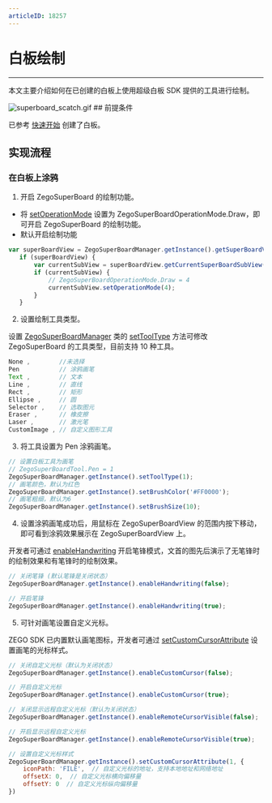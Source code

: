 ```yaml
---
articleID: 18257
---
```


# 白板绘制

 - - -

 本文主要介绍如何在已创建的白板上使用超级白板 SDK 提供的工具进行绘制。

<Frame width="auto" height="auto" >
  <img src="https://media-resource.spreading.io/docuo/workspace741/896bc39e2e65b82d5670b01b7c131c30/1ced8ebc21.gif" alt="superboard_scatch.gif"/>
</Frame>
## 前提条件

已参考 [快速开始](../Quick%20Start/create%20white%20board.mdx) 创建了白板。

## 实现流程

### 在白板上涂鸦

1. 开启 ZegoSuperBoard 的绘制功能。

 - 将 [setOperationMode](@setOperationMode) 设置为 ZegoSuperBoardOperationMode.Draw，即可开启 ZegoSuperBoard 的绘制功能。
 - 默认开启绘制功能

 ```javascript
 var superBoardView = ZegoSuperBoardManager.getInstance().getSuperBoardView();
    if (superBoardView) {
        var currentSubView = superBoardView.getCurrentSuperBoardSubView();
        if (currentSubView) {
            // ZegoSuperBoardOperationMode.Draw = 4
            currentSubView.setOperationMode(4);
        }
    }
 ```
2. 设置绘制工具类型。   

设置 [ZegoSuperBoardManager](@-ZegoSuperBoardManager) 类的 [setToolType](@setToolType) 方法可修改 ZegoSuperBoard 的工具类型，目前支持 10 种工具。

```javascript
None ,        //未选择
Pen           // 涂鸦画笔
Text ,        // 文本
Line ,        // 直线
Rect ,        // 矩形
Ellipse ,     // 圆
Selector ,    // 选取图元
Eraser ,      // 橡皮擦
Laser ,       // 激光笔
CustomImage , // 自定义图形工具
```

3. 将工具设置为 Pen 涂鸦画笔。

```javascript
// 设置白板工具为画笔
// ZegoSuperBoardTool.Pen = 1
ZegoSuperBoardManager.getInstance().setToolType(1);
// 画笔颜色，默认为红色
ZegoSuperBoardManager.getInstance().setBrushColor('#FF0000');
// 画笔粗细，默认为6
ZegoSuperBoardManager.getInstance().setBrushSize(10);
```

4. 设置涂鸦画笔成功后，用鼠标在 ZegoSuperBoardView 的范围内按下移动，即可看到涂鸦效果展示在 ZegoSuperBoardView 上。

<Note title="说明">

开发者可通过 [enableHandwriting](@enableHandwriting) 开启笔锋模式，文首的图先后演示了无笔锋时的绘制效果和有笔锋时的绘制效果。

</Note>

```javascript
// 关闭笔锋 (默认笔锋是关闭状态）
ZegoSuperBoardManager.getInstance().enableHandwriting(false);

// 开启笔锋
ZegoSuperBoardManager.getInstance().enableHandwriting(true);
```

5. 可针对画笔设置自定义光标。

ZEGO SDK 已内置默认画笔图标，开发者可通过 [setCustomCursorAttribute](@setCustomCursorAttribute) 设置画笔的光标样式。


```javascript
// 关闭自定义光标（默认为关闭状态） 
ZegoSuperBoardManager.getInstance().enableCustomCursor(false);

// 开启自定义光标 
ZegoSuperBoardManager.getInstance().enableCustomCursor(true);

// 关闭显示远程自定义光标（默认为关闭状态） 
ZegoSuperBoardManager.getInstance().enableRemoteCursorVisible(false);

// 开启显示远程自定义光标 
ZegoSuperBoardManager.getInstance().enableRemoteCursorVisible(true);

// 设置自定义光标样式
ZegoSuperBoardManager.getInstance().setCustomCursorAttribute(1, {
    iconPath: 'FILE',  // 自定义光标的地址，支持本地地址和网络地址
    offsetX: 0,  // 自定义光标横向偏移量
    offsetY: 0  // 自定义光标纵向偏移量
})
```
